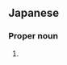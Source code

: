 ==Japanese==
{{ja-kanjitab|すえ|なが|yomi=k}}

===Proper noun===
{{ja-pos|proper|すえなが}}

# {{surname|lang=ja|sort=すえなが}}